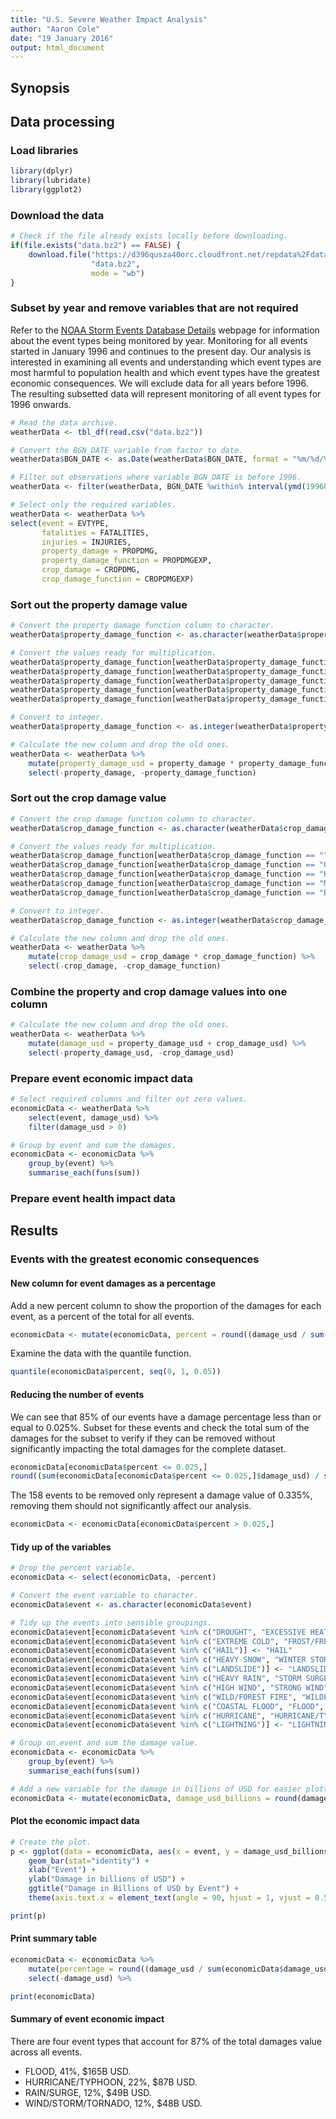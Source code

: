 ```yaml
---
title: "U.S. Severe Weather Impact Analysis"
author: "Aaron Cole"
date: "19 January 2016"
output: html_document
---
```


## Synopsis ##

## Data processing ##

### Load libraries ###
```r
library(dplyr)
library(lubridate)
library(ggplot2)
```

### Download the data ###
```r
# Check if the file already exists locally before downloading.
if(file.exists("data.bz2") == FALSE) {
    download.file("https://d396qusza40orc.cloudfront.net/repdata%2Fdata%2FStormData.csv.bz2",
                  "data.bz2",
                  mode = "wb")
}
```

### Subset by year and remove variables that are not required ###
Refer to the [NOAA Storm Events Database Details](http://www.ncdc.noaa.gov/stormevents/details.jsp) webpage for information about the event types being monitored by year. Monitoring for all events started in January 1996 and continues to the present day. Our analysis is interested in examining all events and understanding which event types are most harmful to population health and which event types have the greatest economic consequences. We will exclude data for all years before 1996. The resulting subsetted data will represent monitoring of all event types for 1996 onwards.
```r
# Read the data archive.
weatherData <- tbl_df(read.csv("data.bz2"))

# Convert the BGN_DATE variable from factor to date.
weatherData$BGN_DATE <- as.Date(weatherData$BGN_DATE, format = "%m/%d/%Y")

# Filter out observations where variable BGN_DATE is before 1996.
weatherData <- filter(weatherData, BGN_DATE %within% interval(ymd(19960101), Sys.Date()))

# Select only the required variables.
weatherData <- weatherData %>%
select(event = EVTYPE,
       fatalities = FATALITIES,
       injuries = INJURIES,
       property_damage = PROPDMG,
       property_damage_function = PROPDMGEXP,
       crop_damage = CROPDMG,
       crop_damage_function = CROPDMGEXP)
```

### Sort out the property damage value ###
```r
# Convert the property damage function column to character.
weatherData$property_damage_function <- as.character(weatherData$property_damage_function)

# Convert the values ready for multiplication.
weatherData$property_damage_function[weatherData$property_damage_function == ""] <- "1"
weatherData$property_damage_function[weatherData$property_damage_function == "0"] <- "1"
weatherData$property_damage_function[weatherData$property_damage_function == "K"] <- "1000"
weatherData$property_damage_function[weatherData$property_damage_function == "M"] <- "1000000"
weatherData$property_damage_function[weatherData$property_damage_function == "B"] <- "1000000000"

# Convert to integer.
weatherData$property_damage_function <- as.integer(weatherData$property_damage_function)

# Calculate the new column and drop the old ones.
weatherData <- weatherData %>%
    mutate(property_damage_usd = property_damage * property_damage_function) %>%
    select(-property_damage, -property_damage_function)
```

### Sort out the crop damage value ###
```r
# Convert the crop damage function column to character.
weatherData$crop_damage_function <- as.character(weatherData$crop_damage_function)

# Convert the values ready for multiplication.
weatherData$crop_damage_function[weatherData$crop_damage_function == ""] <- "1"
weatherData$crop_damage_function[weatherData$crop_damage_function == "0"] <- "1"
weatherData$crop_damage_function[weatherData$crop_damage_function == "K"] <- "1000"
weatherData$crop_damage_function[weatherData$crop_damage_function == "M"] <- "1000000"
weatherData$crop_damage_function[weatherData$crop_damage_function == "B"] <- "1000000000"

# Convert to integer.
weatherData$crop_damage_function <- as.integer(weatherData$crop_damage_function)

# Calculate the new column and drop the old ones.
weatherData <- weatherData %>%
    mutate(crop_damage_usd = crop_damage * crop_damage_function) %>%
    select(-crop_damage, -crop_damage_function)
```

### Combine the property and crop damage values into one column ###
```r
# Calculate the new column and drop the old ones.
weatherData <- weatherData %>%
    mutate(damage_usd = property_damage_usd + crop_damage_usd) %>%
    select(-property_damage_usd, -crop_damage_usd)
```

### Prepare event economic impact data ###
```r
# Select required columns and filter out zero values.
economicData <- weatherData %>% 
    select(event, damage_usd) %>%
    filter(damage_usd > 0)

# Group by event and sum the damages.
economicData <- economicData %>% 
    group_by(event) %>%
    summarise_each(funs(sum))
```

### Prepare event health impact data ###

## Results ##

### Events with the greatest economic consequences ###

#### New column for event damages as a percentage ####
Add a new percent column to show the proportion of the damages for each event, as a percent of the total for all events.
```r
economicData <- mutate(economicData, percent = round((damage_usd / sum(economicData$damage_usd) * 100), 1))
```
Examine the data with the quantile function.
```r
quantile(economicData$percent, seq(0, 1, 0.05))
```

#### Reducing the number of events ####
We can see that 85% of our events have a damage percentage less than or equal to 0.025%. Subset for these events and check the total sum of the damages for the subset to verify if they can be removed without significantly impacting the total damages for the complete dataset.
```r
economicData[economicData$percent <= 0.025,]
round((sum(economicData[economicData$percent <= 0.025,]$damage_usd) / sum(economicData$damage_usd)) * 100, 3)
```
The 158 events to be removed only represent a damage value of 0.335%, removing them should not significantly affect our analysis.
```r
economicData <- economicData[economicData$percent > 0.025,]
```

#### Tidy up of the variables ####
```r
# Drop the percent variable.
economicData <- select(economicData, -percent)

# Convert the event variable to character.
economicData$event <- as.character(economicData$event)

# Tidy up the events into sensible groupings.
economicData$event[economicData$event %in% c("DROUGHT", "EXCESSIVE HEAT")] <- "DROUGHT/HEAT"
economicData$event[economicData$event %in% c("EXTREME COLD", "FROST/FREEZE")] <- "FREEZE/COLD"
economicData$event[economicData$event %in% c("HAIL")] <- "HAIL"
economicData$event[economicData$event %in% c("HEAVY SNOW", "WINTER STORM", "BLIZZARD", "ICE STORM")] <- "SNOW/ICE"
economicData$event[economicData$event %in% c("LANDSLIDE")] <- "LANDSLIDE"
economicData$event[economicData$event %in% c("HEAVY RAIN", "STORM SURGE", "STORM SURGE/TIDE")] <- "RAIN/SURGE"
economicData$event[economicData$event %in% c("HIGH WIND", "STRONG WIND", "THUNDERSTORM WIND", "TSTM WIND", "TROPICAL STORM", "TORNADO")] <- "WIND/STORM/TORNADO"
economicData$event[economicData$event %in% c("WILD/FOREST FIRE", "WILDFIRE")] <- "FIRE"
economicData$event[economicData$event %in% c("COASTAL FLOOD", "FLOOD", "FLASH FLOOD")] <- "FLOOD"
economicData$event[economicData$event %in% c("HURRICANE", "HURRICANE/TYPHOON", "TYPHOON")] <- "HURRICANE/TYPHOON"
economicData$event[economicData$event %in% c("LIGHTNING")] <- "LIGHTNING"

# Group on event and sum the damage value.
economicData <- economicData %>% 
    group_by(event) %>%
    summarise_each(funs(sum))

# Add a new variable for the damage in billions of USD for easier plotting.
economicData <- mutate(economicData, damage_usd_billions = round(damage_usd / 1000000000, 2))
```

#### Plot the economic impact data ####
```r
# Create the plot.
p <- ggplot(data = economicData, aes(x = event, y = damage_usd_billions)) +
    geom_bar(stat="identity") +
    xlab("Event") +
    ylab("Damage in billions of USD") +
    ggtitle("Damage in Billions of USD by Event") +
    theme(axis.text.x = element_text(angle = 90, hjust = 1, vjust = 0.5))

print(p)
```

#### Print summary table ####
```r
economicData <- economicData %>%
    mutate(percentage = round((damage_usd / sum(economicData$damage_usd) * 100), 1)) %>%
    select(-damage_usd) %>%

print(economicData)
```

#### Summary of event economic impact ####
There are four event types that account for 87% of the total damages value across all events.

- FLOOD, 41%, $165B USD.
- HURRICANE/TYPHOON, 22%, $87B USD.
- RAIN/SURGE, 12%, $49B USD.
- WIND/STORM/TORNADO, 12%, $48B USD.
